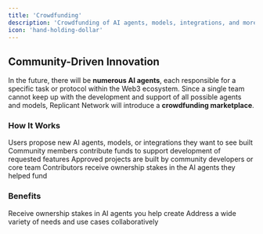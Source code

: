 ```yaml
---
title: 'Crowdfunding'
description: 'Crowdfunding of AI agents, models, integrations, and more'
icon: 'hand-holding-dollar'
---
```


## Community-Driven Innovation

In the future, there will be **numerous AI agents**, each responsible for a specific task or protocol within the Web3 ecosystem. Since a single team cannot keep up with the development and support of all possible agents and models, Replicant Network will introduce a **crowdfunding marketplace**.

### How It Works

<Steps>
  <Step title="Community Identifies Need">
    Users propose new AI agents, models, or integrations they want to see built
  </Step>
  <Step title="Crowdfunding Campaign">
    Community members contribute funds to support development of requested features
  </Step>
  <Step title="Development & Delivery">
    Approved projects are built by community developers or core team
  </Step>
  <Step title="Ownership Distribution">
    Contributors receive ownership stakes in the AI agents they helped fund
  </Step>
</Steps>

### Benefits

<CardGroup cols={2}>
  <Card title="Community Ownership" icon="users">
    Receive ownership stakes in AI agents you help create
  </Card>
  <Card title="Diverse Innovation" icon="sparkles">
    Address a wide variety of needs and use cases collaboratively
  </Card>
</CardGroup>
